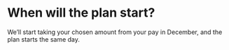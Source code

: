# When will the plan start?

We’ll start taking your chosen amount from your pay in December, and the plan starts the same day.